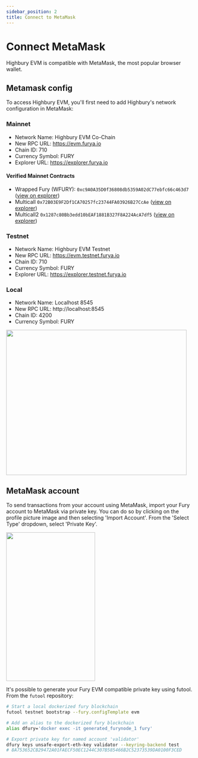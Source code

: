 ```yaml
---
sidebar_position: 2
title: Connect to MetaMask
---
```


# Connect MetaMask

Highbury EVM is compatible with MetaMask, the most popular browser wallet.

## Metamask config

To access Highbury EVM, you'll first need to add Highbury's network configuration in MetaMask:

### Mainnet

- Network Name: Highbury EVM Co-Chain
- New RPC URL: https://evm.furya.io
- Chain ID: 710
- Currency Symbol: FURY
- Explorer URL: https://explorer.furya.io

#### Verified Mainnet Contracts

- Wrapped Fury (WFURY): `0xc9A0A35D0f36808db5359A02dC77ebfc66c463d7` ([view on explorer](https://explorer.furya.io/address/0xc86c7C0eFbd6A49B35E8714C5f59D99De09A225b))
- Multicall `0x72B03E9F2Df1CA70257fc23744FA03926B27CcAe` ([view on explorer](https://explorer.furya.io/address/0x7ED7bBd8C454a1B0D9EdD939c45a81A03c20131C))
- Multicall2 `0x1287c80Bb3edd10bEAF1881B327F8A224AcA7df5` ([view on explorer](https://explorer.furya.io/address/0x30A62aA52Fa099C4B227869EB6aeaDEda054d121))


### Testnet

- Network Name: Highbury EVM Testnet
- New RPC URL: https://evm.testnet.furya.io
- Chain ID: 710
- Currency Symbol: FURY
- Explorer URL: https://explorer.testnet.furya.io

### Local

- Network Name: Localhost 8545
- New RPC URL: http://localhost:8545
- Chain ID: 4200
- Currency Symbol: FURY

<img
  src="https://user-images.githubusercontent.com/15370712/153627170-5715ece7-b3ea-4d26-b9b3-954bcc5660a4.png"
  width="485"
  height="391"
/>

## MetaMask account

To send transactions from your account using MetaMask, import your Fury account to MetaMask via private key. You can do so by clicking on the profile picture image and then selecting 'Import Account'. From the 'Select Type' dropdown, select 'Private Key'.

<img
  src="https://user-images.githubusercontent.com/15370712/153627252-15ef6da4-383a-4198-8f32-348b69ff21b3.png"
  width="239.3"
  height="400"
/>

It's possible to generate your Fury EVM compatible private key using futool. From the `futool` repository:

```bash
# Start a local dockerized fury blockchain
futool testnet bootstrap --fury.configTemplate evm

# Add an alias to the dockerized fury blockchain
alias dfury='docker exec -it generated_furynode_1 fury'

# Export private key for named account 'validator'
dfury keys unsafe-export-eth-key validator --keyring-backend test
# 8A753652CB29472A01FAECF50EC1244C307B585466B2C52373539DA0100F3CED
```

